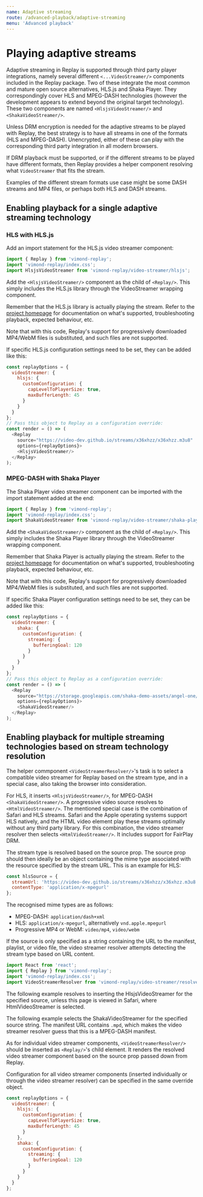 ```yaml
---
name: Adaptive streaming
route: /advanced-playback/adaptive-streaming
menu: 'Advanced playback'
---
```



# Playing adaptive streams

Adaptive streaming in Replay is supported through third party player integrations, namely several different `<...VideoStreamer/>` components included in the Replay package. Two of these integrate the most common and mature open source alternatives, HLS.js and Shaka Player. They correspondingly cover HLS and MPEG-DASH technologies (however the development appears to extend beyond the original target technology). These two components are named `<HlsjsVideoStreamer/>` and `<ShakaVideoStreamer/>`.

Unless DRM encryption is needed for the adaptive streams to be played with Replay, the best strategy is to have all streams in one of the formats (HLS and MPEG-DASH). Unencrypted, either of these can play with the corresponding third party integration in all modern browsers.

If DRM playback must be supported, or if the different streams to be played have different formats, then Replay provides a helper component resolving what `VideoStreamer` that fits the stream. 

Examples of the different stream formats use case might be some DASH streams and MP4 files, or perhaps both HLS and DASH streams.

## Enabling playback for a single adaptive streaming technology

### HLS with HLS.js

Add an import statement for the HLS.js video streamer component:

```javascript
import { Replay } from 'vimond-replay';
import 'vimond-replay/index.css';
import HlsjsVideoStreamer from 'vimond-replay/video-streamer/hlsjs';
```

Add the `<HlsjsVideoStreamer/>` component as the child of `<Replay/>`. This simply includes the HLS.js library through the VideoStreamer wrapping component.

<Playground>
  <Replay
    source="https://video-dev.github.io/streams/x36xhzz/x36xhzz.m3u8"
    initialPlaybackProps={{ isPaused: true }}>
    <HlsjsVideoStreamer/>
  </Replay>
</Playground>

Remember that the HLS.js library is actually playing the stream. Refer to the [project homepage](https://github.com/video-dev/hls.js/) for documentation on what's supported, troubleshooting playback, expected behaviour, etc.

Note that with this code, Replay's support for progressively downloaded MP4/WebM files is substituted, and such files are not supported.

If specific HLS.js configuration settings need to be set, they can be added like this:

```javascript
const replayOptions = {
  videoStreamer: {
    hlsjs: {
      customConfiguration: {
        capLevelToPlayerSize: true,
        maxBufferLength: 45
      }
    }
  }
};
// Pass this object to Replay as a configuration override:
const render = () => (
  <Replay
    source="https://video-dev.github.io/streams/x36xhzz/x36xhzz.m3u8"
    options={replayOptions}>
    <HlsjsVideoStreamer/>
  </Replay>
);
```

### MPEG-DASH with Shaka Player

The Shaka Player video streamer component can be imported with the import statement added at the end:

```javascript
import { Replay } from 'vimond-replay';
import 'vimond-replay/index.css';
import ShakaVideoStreamer from 'vimond-replay/video-streamer/shaka-player';
```

Add the `<ShakaVideoStreamer/>` component as the child of `<Replay/>`. This simply includes the Shaka Player library through the VideoStreamer wrapping component.

<Playground>
  <Replay
    source="https://storage.googleapis.com/shaka-demo-assets/angel-one/dash.mpd"
    initialPlaybackProps={{ isPaused: true }}>
    <ShakaVideoStreamer/>
  </Replay>
</Playground>

Remember that Shaka Player is actually playing the stream. Refer to the [project homepage](https://github.com/google/shaka-player/) for documentation on what's supported, troubleshooting playback, expected behaviour, etc.

Note that with this code, Replay's support for progressively downloaded MP4/WebM files is substituted, and such files are not supported.

If specific Shaka Player configuration settings need to be set, they can be added like this:

```javascript
const replayOptions = {
  videoStreamer: {
    shaka: {
      customConfiguration: {
        streaming: {
          bufferingGoal: 120
        }
      }
    }
  }
};
// Pass this object to Replay as a configuration override:
const render = () => (
  <Replay
    source="https://storage.googleapis.com/shaka-demo-assets/angel-one/dash.mpd"
    options={replayOptions}>
    <ShakaVideoStreamer/>
  </Replay>
);
```

## Enabling playback for multiple streaming technologies based on stream technology resolution

The helper commponent `<VideoStreamerResolver/>`'s task is to select a compatible video streamer for Replay based on the stream type, and in a special case, also taking the browser into consideration. 

For HLS, it inserts `<HlsjsVideoStreamer/>`, for MPEG-DASH `<ShakaVideoStreamer/>`. A progressive video source resolves to `<HtmlVideoStreamer/>`. The mentioned special case is the combination of Safari and HLS streams. Safari and the Apple operating systems support HLS natively, and the HTML video element play these streams optimally without any third party library. For this combination, the video streamer resolver then selects `<HtmlVideoStreamer/>`. It includes support for FairPlay DRM.

The stream type is resolved based on the source prop. The source prop should then ideally be an object containing the mime type associated with the resource specified by the stream URL. This is an example for HLS:

```javascript
const hlsSource = {
  streamUrl: 'https://video-dev.github.io/streams/x36xhzz/x36xhzz.m3u8',
  contentType: 'application/x-mpegurl'
};
```

The recognised mime types are as follows:

* MPEG-DASH: `application/dash+xml`
* HLS: `application/x-mpegurl`, alternatively `vnd.apple.mpegurl`
* Progressive MP4 or WebM: `video/mp4`, `video/webm`

If the source is only specified as a string containing the URL to the manifest, playlist, or video file, the video streamer resolver attempts detecting the stream type based on URL content.

```javascript
import React from 'react';
import { Replay } from 'vimond-replay';
import 'vimond-replay/index.css';
import VideoStreamerResolver from 'vimond-replay/video-streamer/resolver';
```

The following example resolves to inserting the HlsjsVideoStreamer for the specified source, unless this page is viewed in Safari, where HtmlVideoStreamer is selected.

<Playground>
  <Replay
    source={{
             streamUrl: 'https://video-dev.github.io/streams/x36xhzz/x36xhzz.m3u8',
             contentType: 'application/x-mpegurl'
           }}
    initialPlaybackProps={{ isPaused: true }}>
    <VideoStreamerResolver/>
  </Replay>
</Playground>

The following example selects the ShakaVideoStreamer for the specified source string. The manifest URL contains `.mpd`, which makes the video streamer resolver guess that this is a MPEG-DASH manifest.

<Playground>
  <Replay
    source="https://storage.googleapis.com/shaka-demo-assets/angel-one/dash.mpd"
    initialPlaybackProps={{ isPaused: true }}>
    <VideoStreamerResolver/>
  </Replay>
</Playground>

As for individual video streamer components, `<VideoStreamerResolver/>` should be inserted as `<Replay/>`'s child element. It renders the resolved video streamer component based on the source prop passed down from Replay.

Configuration for all video streamer components (inserted individually or through the video streamer resolver) can be specified in the same override object.

```javascript
const replayOptions = {
  videoStreamer: {
    hlsjs: {
      customConfiguration: {
        capLevelToPlayerSize: true,
        maxBufferLength: 45
      }
    },
    shaka: {
      customConfiguration: {
        streaming: {
          bufferingGoal: 120
        }
      }
    }
  }
};
```
